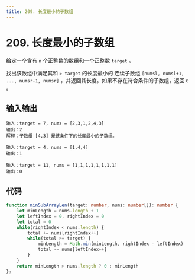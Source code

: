 ```yaml
---
title: 209. 长度最小的子数组
---
```



# 209. 长度最小的子数组

<BrowserWindow url='https://leetcode-cn.com/problems/remove-element/'>

  给定一个含有 `n` 个正整数的数组和一个正整数 `target` 。

  找出该数组中满足其和 `≥ target` 的长度最小的 连续子数组 `[numsl, numsl+1, ..., numsr-1, numsr]` ，并返回其长度。如果不存在符合条件的子数组，返回 `0` 。

</BrowserWindow>

## 输入输出

<Tabs groupId="solutions">
  <TabItem value="example1" label="示例1">

    输入：target = 7, nums = [2,3,1,2,4,3]
    输出：2
    解释：子数组 [4,3] 是该条件下的长度最小的子数组。

  </TabItem>
  <TabItem value="example2" label="示例2">

    输入：target = 4, nums = [1,4,4]
    输出：1

  </TabItem>
  <TabItem value="example3" label="示例3">

    输入：target = 11, nums = [1,1,1,1,1,1,1,1]
    输出：0

  </TabItem>
</Tabs>

## 代码

<Tabs groupId="solutions">
  <TabItem value="ts" label="TypeScript">

```ts
function minSubArrayLen(target: number, nums: number[]): number {
    let minLength = nums.length + 1
    let leftIndex = 0, rightIndex = 0
    let total = 0
    while(rightIndex < nums.length) {
        total += nums[rightIndex++]
        while(total >= target) {
            minLength = Math.min(minLength, rightIndex - leftIndex)
            total -= nums[leftIndex++]
        }
    }
    return minLength > nums.length ? 0 : minLength
};
```

  </TabItem>
</Tabs>
